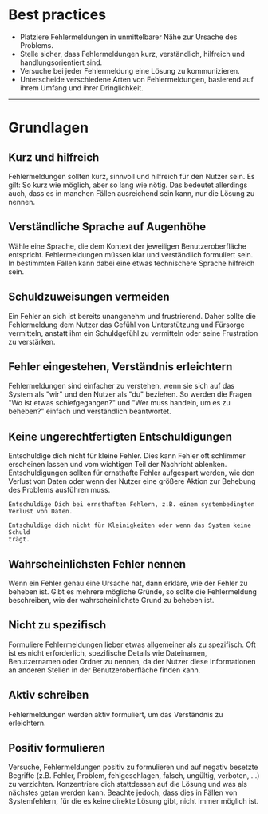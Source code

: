 # Best practices

- Platziere Fehlermeldungen in unmittelbarer Nähe zur Ursache des Problems.
- Stelle sicher, dass Fehlermeldungen kurz, verständlich, hilfreich und
  handlungsorientiert sind.
- Versuche bei jeder Fehlermeldung eine Lösung zu kommunizieren.
- Unterscheide verschiedene Arten von Fehlermeldungen, basierend auf ihrem
  Umfang und ihrer Dringlichkeit.

---

# Grundlagen

## Kurz und hilfreich

Fehlermeldungen sollten kurz, sinnvoll und hilfreich für den Nutzer sein. Es
gilt: So kurz wie möglich, aber so lang wie nötig. Das bedeutet allerdings auch,
dass es in manchen Fällen ausreichend sein kann, nur die Lösung zu nennen.

<DoAndDont>
  <Do exampleText="Bitte gib eine E-Mail-Adresse im Format name@domain.de ein." />
  <Dont
    exampleText="Wir unterstützen die Formatierung nicht. Bitte gib eine E-Mail-Adresse im Format
name@domain.de ein."
  />
</DoAndDont>

## Verständliche Sprache auf Augenhöhe

Wähle eine Sprache, die dem Kontext der jeweiligen Benutzeroberfläche
entspricht. Fehlermeldungen müssen klar und verständlich formuliert sein. In
bestimmten Fällen kann dabei eine etwas technischere Sprache hilfreich sein.

<DoAndDont>
  <Do exampleText="Wir konnten keine Verbindung zum Server herstellen. Bitte versuche es erneut." />
  <Dont exampleText="Fehlercode 503: Verbindung zum Server fehlgeschlagen." />
</DoAndDont>

## Schuldzuweisungen vermeiden

Ein Fehler an sich ist bereits unangenehm und frustrierend. Daher sollte die
Fehlermeldung dem Nutzer das Gefühl von Unterstützung und Fürsorge vermitteln,
anstatt ihm ein Schuldgefühl zu vermitteln oder seine Frustration zu verstärken.

<DoAndDont>
  <Do
    exampleText="Wir konnten das Bild nicht hochladen. Bitte überprüfe die Dateigröße und
versuche es erneut."
  />
  <Dont
    exampleText="Du hast ein ungültiges Bild hochgeladen. Überprüfe die Dateigröße und versuche
es erneut."
  />
</DoAndDont>

## Fehler eingestehen, Verständnis erleichtern

Fehlermeldungen sind einfacher zu verstehen, wenn sie sich auf das System als
"wir" und den Nutzer als "du" beziehen. So werden die Fragen "Wo ist etwas
schiefgegangen?" und "Wer muss handeln, um es zu beheben?" einfach und
verständlich beantwortet.

<DoAndDont>
  <Do
    exampleText="Wir konnten dein Passwort nicht zurücksetzen. Bitte überprüfe die E-Mail-Adresse
und versuche es erneut."
  />
  <Dont exampleText="Fehler beim Zurücksetzen des Passworts. Bitte versuche es erneut." />
</DoAndDont>

## Keine ungerechtfertigten Entschuldigungen

Entschuldige dich nicht für kleine Fehler. Dies kann Fehler oft schlimmer
erscheinen lassen und vom wichtigen Teil der Nachricht ablenken.
Entschuldigungen sollten für ernsthafte Fehler aufgespart werden, wie den
Verlust von Daten oder wenn der Nutzer eine größere Aktion zur Behebung des
Problems ausführen muss.

<DoAndDont>
  <Do exampleText="Es tut uns Leid, durch einen Serverfehler konnten wir deine Eingabe nicht speichern. Bitte versuche es erneut.">

    Entschuldige Dich bei ernsthaften Fehlern, z.B. einem systembedingten Verlust von Daten.

  </Do>
  <Dont exampleText="Es tut uns leid, wir unterstützen das Dateiformat nicht.">

    Entschuldige dich nicht für Kleinigkeiten oder wenn das System keine Schuld
    trägt.

  </Dont>

</DoAndDont>

## Wahrscheinlichsten Fehler nennen

Wenn ein Fehler genau eine Ursache hat, dann erkläre, wie der Fehler zu beheben
ist. Gibt es mehrere mögliche Gründe, so sollte die Fehlermeldung beschreiben,
wie der wahrscheinlichste Grund zu beheben ist.

<DoAndDont>
  <Do exampleText="Bitte wähle ein Passwort mit mindestens 8 Zeichen."></Do>
  <Dont
    exampleText="Das eingegebene Passwort entspricht nicht den Mindestanforderungen. Stelle
sicher, dass es min. 8 Zeichen, einen Groß- und Kleinbuchstaben, eine Ziffer und
ein Sonderzeichen enthält."
  ></Dont>
</DoAndDont>

## Nicht zu spezifisch

Formuliere Fehlermeldungen lieber etwas allgemeiner als zu spezifisch. Oft ist
es nicht erforderlich, spezifische Details wie Dateinamen, Benutzernamen oder
Ordner zu nennen, da der Nutzer diese Informationen an anderen Stellen in der
Benutzeroberfläche finden kann.

<DoAndDont>
  <Do exampleText="Wir konnten die Datei nicht hochladen. Bitte verwende eine Datei vom Typ XY."></Do>
  <Dont
    exampleText="Wir konnten die Datei „example_file-20.4.24.xy“ nicht hochladen. Bitte verwende
eine Datei vom Typ XY."
  ></Dont>
</DoAndDont>

## Aktiv schreiben

Fehlermeldungen werden aktiv formuliert, um das Verständnis zu erleichtern.

<DoAndDont>
  <Do exampleText="Wir unterstützen nur Dateien vom Typ XY."></Do>
  <Dont exampleText="Es werden nur Dateien vom Typ XY unterstützt."></Dont>
</DoAndDont>

## Positiv formulieren

Versuche, Fehlermeldungen positiv zu formulieren und auf negativ besetzte
Begriffe (z.B. Fehler, Problem, fehlgeschlagen, falsch, ungültig, verboten, ...)
zu verzichten. Konzentriere dich stattdessen auf die Lösung und was als nächstes
getan werden kann. Beachte jedoch, dass dies in Fällen von Systemfehlern, für
die es keine direkte Lösung gibt, nicht immer möglich ist.

<DoAndDont>
  <Do exampleText="Wir konnten keine Verbindung zum Server herstellen. Bitte versuche es erneut."></Do>
  <Dont exampleText="Durch ein Problem mit dem Server ist die Verbindung fehlgeschlagen."></Dont>
</DoAndDont>
